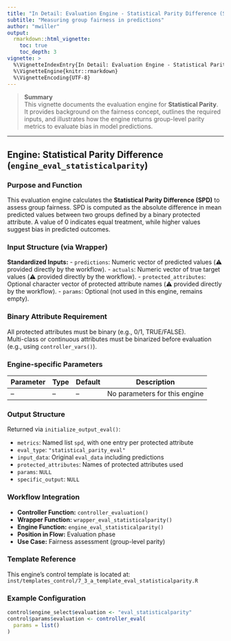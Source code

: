 ```yaml
---
title: "In Detail: Evaluation Engine - Statistical Parity Difference (SPD)"
subtitle: "Measuring group fairness in predictions"
author: "mwiller"
output:
  rmarkdown::html_vignette:
    toc: true
    toc_depth: 3
vignette: >
  %\VignetteIndexEntry{In Detail: Evaluation Engine - Statistical Parity Difference (SPD)}
  %\VignetteEngine{knitr::rmarkdown}
  %\VignetteEncoding{UTF-8}
---
```


> **Summary**  
> This vignette documents the evaluation engine for **Statistical Parity**.  
> It provides background on the fairness concept, outlines the required inputs, and illustrates how the engine returns group-level parity metrics to evaluate bias in model predictions.

---

## Engine: Statistical Parity Difference (`engine_eval_statisticalparity`)

### Purpose and Function

This evaluation engine calculates the **Statistical Parity Difference (SPD)** to assess group fairness.
SPD is computed as the absolute difference in mean predicted values between two groups defined by a binary protected attribute.
A value of 0 indicates equal treatment, while higher values suggest bias in predicted outcomes.

### Input Structure (via Wrapper)

**Standardized Inputs:**
- `predictions`: Numeric vector of predicted values (⚠️ provided directly by the workflow).
- `actuals`: Numeric vector of true target values (⚠️ provided directly by the workflow).
- `protected_attributes`: Optional character vector of protected attribute names (⚠️ provided directly by the workflow).
- `params`: Optional (not used in this engine, remains empty).

### Binary Attribute Requirement

All protected attributes must be binary (e.g., 0/1, TRUE/FALSE).  
Multi-class or continuous attributes must be binarized before evaluation (e.g., using `controller_vars()`).

### Engine-specific Parameters

| Parameter | Type | Default | Description |
|----------|------|---------|-------------|
| –        | –    | –       | No parameters for this engine |

### Output Structure

Returned via `initialize_output_eval()`:

- `metrics`: Named list `spd`, with one entry per protected attribute
- `eval_type`: `"statistical_parity_eval"`
- `input_data`: Original `eval_data` including predictions
- `protected_attributes`: Names of protected attributes used
- `params`: `NULL`
- `specific_output`: `NULL`

### Workflow Integration

- **Controller Function:** `controller_evaluation()`
- **Wrapper Function:** `wrapper_eval_statisticalparity()`
- **Engine Function:** `engine_eval_statisticalparity()`
- **Position in Flow:** Evaluation phase
- **Use Case:** Fairness assessment (group-level parity)

### Template Reference

This engine’s control template is located at:  
`inst/templates_control/7_3_a_template_eval_statisticalparity.R`

### Example Configuration
```r
control$engine_select$evaluation <- "eval_statisticalparity"
control$params$evaluation <- controller_eval(
  params = list()
)
```
